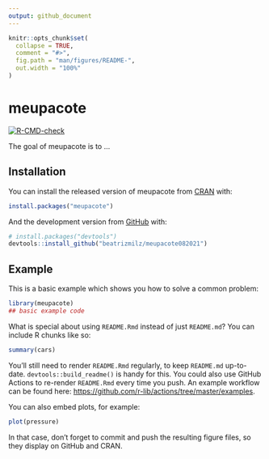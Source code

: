 ```yaml
---
output: github_document
---
```


<!-- README.md is generated from README.Rmd. Please edit that file -->

```r
knitr::opts_chunk$set(
  collapse = TRUE,
  comment = "#>",
  fig.path = "man/figures/README-",
  out.width = "100%"
)
```

# meupacote

<!-- badges: start -->
[![R-CMD-check](https://github.com/beatrizmilz/meupacote082021/workflows/R-CMD-check/badge.svg)](https://github.com/beatrizmilz/meupacote082021/actions)
<!-- badges: end -->

The goal of meupacote is to ...

## Installation

You can install the released version of meupacote from [CRAN](https://CRAN.R-project.org) with:

``` r
install.packages("meupacote")
```

And the development version from [GitHub](https://github.com/) with:

``` r
# install.packages("devtools")
devtools::install_github("beatrizmilz/meupacote082021")
```
## Example

This is a basic example which shows you how to solve a common problem:

```r
library(meupacote)
## basic example code
```

What is special about using `README.Rmd` instead of just `README.md`? You can include R chunks like so:

```r
summary(cars)
```

You'll still need to render `README.Rmd` regularly, to keep `README.md` up-to-date. `devtools::build_readme()` is handy for this. You could also use GitHub Actions to re-render `README.Rmd` every time you push. An example workflow can be found here: <https://github.com/r-lib/actions/tree/master/examples>.

You can also embed plots, for example:

```r
plot(pressure)
```

In that case, don't forget to commit and push the resulting figure files, so they display on GitHub and CRAN.
